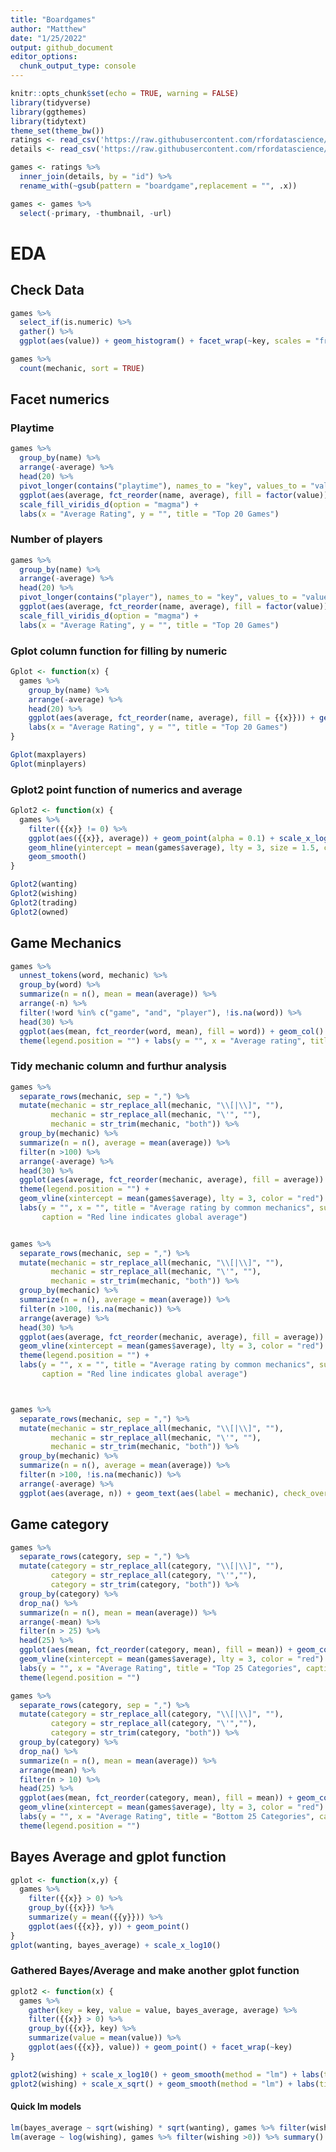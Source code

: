 ```yaml
---
title: "Boardgames"
author: "Matthew"
date: "1/25/2022"
output: github_document
editor_options: 
  chunk_output_type: console
---
```


```r
knitr::opts_chunk$set(echo = TRUE, warning = FALSE)
library(tidyverse)
library(ggthemes)
library(tidytext)
theme_set(theme_bw())
ratings <- read_csv('https://raw.githubusercontent.com/rfordatascience/tidytuesday/master/data/2022/2022-01-25/ratings.csv')
details <- read_csv('https://raw.githubusercontent.com/rfordatascience/tidytuesday/master/data/2022/2022-01-25/details.csv')

games <- ratings %>%
  inner_join(details, by = "id") %>%
  rename_with(~gsub(pattern = "boardgame",replacement = "", .x))

games <- games %>%
  select(-primary, -thumbnail, -url)
```


# EDA
## Check Data
```r
games %>%
  select_if(is.numeric) %>%
  gather() %>%
  ggplot(aes(value)) + geom_histogram() + facet_wrap(~key, scales = "free")

games %>%
  count(mechanic, sort = TRUE)
```


## Facet numerics
### Playtime
```r
games %>%
  group_by(name) %>%
  arrange(-average) %>%
  head(20) %>%
  pivot_longer(contains("playtime"), names_to = "key", values_to = "value") %>%
  ggplot(aes(average, fct_reorder(name, average), fill = factor(value))) + geom_col(color = "black") + facet_wrap(~key) +
  scale_fill_viridis_d(option = "magma") +
  labs(x = "Average Rating", y = "", title = "Top 20 Games") 
```


### Number of players
```r
games %>%
  group_by(name) %>%
  arrange(-average) %>%
  head(20) %>%
  pivot_longer(contains("player"), names_to = "key", values_to = "value") %>%
  ggplot(aes(average, fct_reorder(name, average), fill = factor(value))) + geom_col(color = "black") + facet_wrap(~key) +
  scale_fill_viridis_d(option = "magma") +
  labs(x = "Average Rating", y = "", title = "Top 20 Games")
```


### Gplot column function for filling by numeric
```r
Gplot <- function(x) {
  games %>%
    group_by(name) %>%
    arrange(-average) %>%
    head(20) %>%
    ggplot(aes(average, fct_reorder(name, average), fill = {{x}})) + geom_col(color = "black") +
    labs(x = "Average Rating", y = "", title = "Top 20 Games") 
}

Gplot(maxplayers)
Gplot(minplayers)
```


### Gplot2 point function of numerics and average
```r
Gplot2 <- function(x) {
  games %>%
    filter({{x}} != 0) %>%
    ggplot(aes({{x}}, average)) + geom_point(alpha = 0.1) + scale_x_log10() + 
    geom_hline(yintercept = mean(games$average), lty = 3, size = 1.5, color = "red") +
    geom_smooth()
}

Gplot2(wanting)
Gplot2(wishing)
Gplot2(trading)
Gplot2(owned)
```


## Game Mechanics
```r
games %>%
  unnest_tokens(word, mechanic) %>%
  group_by(word) %>%
  summarize(n = n(), mean = mean(average)) %>%
  arrange(-n) %>%
  filter(!word %in% c("game", "and", "player"), !is.na(word)) %>%
  head(30) %>%
  ggplot(aes(mean, fct_reorder(word, mean), fill = word)) + geom_col() + geom_vline(xintercept = mean(games$average), lty = 3) +
  theme(legend.position = "") + labs(y = "", x = "Average rating", title = "Average rating by most common game mechanics")
```

### Tidy mechanic column and furthur analysis
```r
games %>%
  separate_rows(mechanic, sep = ",") %>%
  mutate(mechanic = str_replace_all(mechanic, "\\[|\\]", ""),
         mechanic = str_replace_all(mechanic, "\'", ""),
         mechanic = str_trim(mechanic, "both")) %>% 
  group_by(mechanic) %>%
  summarize(n = n(), average = mean(average)) %>%
  filter(n >100) %>%
  arrange(-average) %>%
  head(30) %>%
  ggplot(aes(average, fct_reorder(mechanic, average), fill = average)) + geom_col(color = "black") + 
  theme(legend.position = "") +
  geom_vline(xintercept = mean(games$average), lty = 3, color = "red") +
  labs(y = "", x = "", title = "Average rating by common mechanics", subtitle = "Highest 30 Mechanics",
       caption = "Red line indicates global average")


games %>%
  separate_rows(mechanic, sep = ",") %>%
  mutate(mechanic = str_replace_all(mechanic, "\\[|\\]", ""),
         mechanic = str_replace_all(mechanic, "\'", ""),
         mechanic = str_trim(mechanic, "both")) %>% 
  group_by(mechanic) %>%
  summarize(n = n(), average = mean(average)) %>%
  filter(n >100, !is.na(mechanic)) %>%
  arrange(average) %>%
  head(30) %>%
  ggplot(aes(average, fct_reorder(mechanic, average), fill = average)) + geom_col(color = "black") + 
  geom_vline(xintercept = mean(games$average), lty = 3, color = "red") +
  theme(legend.position = "") +
  labs(y = "", x = "", title = "Average rating by common mechanics", subtitle = "Lowest 30 Mechanics",
       caption = "Red line indicates global average")



games %>%
  separate_rows(mechanic, sep = ",") %>%
  mutate(mechanic = str_replace_all(mechanic, "\\[|\\]", ""),
         mechanic = str_replace_all(mechanic, "\'", ""),
         mechanic = str_trim(mechanic, "both")) %>% 
  group_by(mechanic) %>%
  summarize(n = n(), average = mean(average)) %>%
  filter(n >100, !is.na(mechanic)) %>%
  arrange(-average) %>%
  ggplot(aes(average, n)) + geom_text(aes(label = mechanic), check_overlap = TRUE)
```


## Game category
```r
games %>%
  separate_rows(category, sep = ",") %>%
  mutate(category = str_replace_all(category, "\\[|\\]", ""),
         category = str_replace_all(category, "\'",""), 
         category = str_trim(category, "both")) %>%
  group_by(category) %>%
  drop_na() %>%
  summarize(n = n(), mean = mean(average)) %>%
  arrange(-mean) %>%
  filter(n > 25) %>%
  head(25) %>%
  ggplot(aes(mean, fct_reorder(category, mean), fill = mean)) + geom_col(color = "black") + 
  geom_vline(xintercept = mean(games$average), lty = 3, color = "red") +
  labs(y = "", x = "Average Rating", title = "Top 25 Categories", caption = "Only categories with more than 25 occurances") + 
  theme(legend.position = "")

games %>%
  separate_rows(category, sep = ",") %>%
  mutate(category = str_replace_all(category, "\\[|\\]", ""),
         category = str_replace_all(category, "\'",""), 
         category = str_trim(category, "both")) %>%
  group_by(category) %>%
  drop_na() %>%
  summarize(n = n(), mean = mean(average)) %>%
  arrange(mean) %>%
  filter(n > 10) %>%
  head(25) %>%
  ggplot(aes(mean, fct_reorder(category, mean), fill = mean)) + geom_col(color = "black") + 
  geom_vline(xintercept = mean(games$average), lty = 3, color = "red") +
  labs(y = "", x = "Average Rating", title = "Bottom 25 Categories", caption = "Only categories with more than 10 occurances") +
  theme(legend.position = "")
```


## Bayes Average and gplot function
```r
gplot <- function(x,y) {
  games %>%
    filter({{x}} > 0) %>%
    group_by({{x}}) %>%
    summarize(y = mean({{y}})) %>%
    ggplot(aes({{x}}, y)) + geom_point()
}
gplot(wanting, bayes_average) + scale_x_log10()
```


### Gathered Bayes/Average and make another gplot function
```r
gplot2 <- function(x) {
  games %>% 
    gather(key = key, value = value, bayes_average, average) %>%
    filter({{x}} > 0) %>%
    group_by({{x}}, key) %>%
    summarize(value = mean(value)) %>%
    ggplot(aes({{x}}, value)) + geom_point() + facet_wrap(~key)
}

gplot2(wishing) + scale_x_log10() + geom_smooth(method = "lm") + labs(title = "X is on a Log10 Scale")
gplot2(wishing) + scale_x_sqrt() + geom_smooth(method = "lm") + labs(title = "X is on a Sqrt Scale")
```


#### Quick lm models
```r
lm(bayes_average ~ sqrt(wishing) * sqrt(wanting), games %>% filter(wishing >0)) %>% summary()
lm(average ~ log(wishing), games %>% filter(wishing >0)) %>% summary()
```




